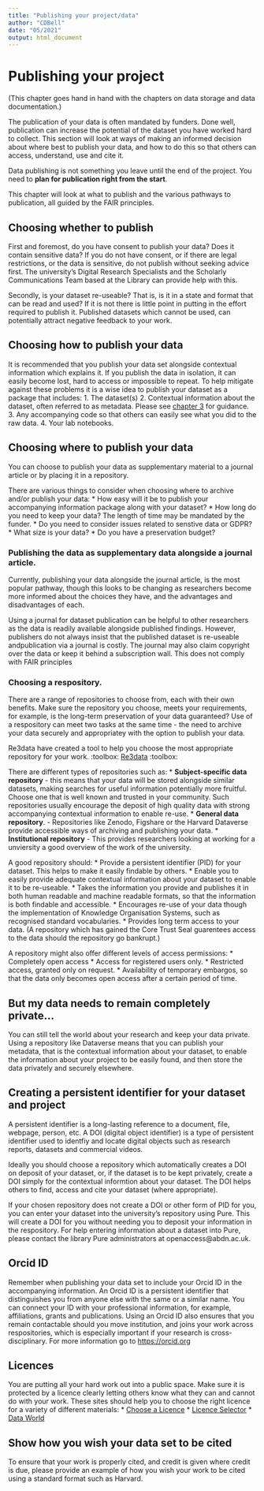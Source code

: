 ```yaml
---
title: "Publishing your project/data"
author: "CDBell"
date: "05/2021"
output: html_document
---
```


# Publishing your project
(This chapter goes hand in hand with the chapters on data storage and data documentation.)

The publication of your data is often mandated by funders.  Done well, publication can increase the potential of the dataset you have worked hard to collect. This section will look at ways of making an informed decision about where best to publish your data, and how to do this so that others can access, understand, use and cite it.  

Data publishing is not something you leave until the end of the project.  You need to **plan for publication right from the start**. 

This chapter will look at what to publish and the various pathways to publication, all guided by the FAIR principles.

## Choosing whether to publish

First and foremost, do you have consent to publish your data?  Does it contain sensitive data?  If you do not have consent, or if there are legal restrictions, or the data is sensitive, do not publish without seeking advice first.  The university's Digital Research Specialists and the Scholarly Communications Team based at the Library can provide help with this.

Secondly, is your dataset re-useable?  That is, is it in a state and format that can be read and used?  If it is not there is little point in putting in the effort required to publish it.  Published datasets which cannot be used, can potentially attract negative feedback to your work.

## Choosing how to publish your data

It is recommended that you publish your data set alongside contextual information which explains it.  If you publish the data in isolation, it can easily become lost, hard to access or impossible to repeat.  To help mitigate against these problems it is a wise idea to publish your dataset as a package that includes:
1. The dataset(s)
2. Contextual information about the dataset, often referred to as metadata.  Please see [chapter 3](https://abdnchds.github.io/guidebook/metadata.html) for guidance.
3. Any accompanying code so that others can easily see what you did to the raw data.
4. Your lab notebooks.

## Choosing where to publish your data

You can choose to publish your data as supplementary material to a journal article or by placing it in a repository.  

There are various things to consider when choosing where to archive and/or publish your data:
* How easy will it be to publish your accompanying information package along with your dataset?
* How long do you need to keep your data?  The length of time may be mandated by the funder.
* Do you need to consider issues related to senstive data or GDPR?
* What size is your data?
* Do you have a preservation budget?

### Publishing the data as supplementary data alongside a journal article.
Currently, publishing your data alongside the journal article, is the most popular pathway, though this looks to be changing as researchers become more informed about the choices they have, and the advantages and disadvantages of each.

Using a journal for dataset publication can be helpful to other researchers as the data is readily available alongside published findings.  However, publishers do not always insist that the published dataset is re-useable andpublication via a journal is costly. The journal may also claim copyright over the data or keep it behind a subscription wall. This does not comply with FAIR principles

### Choosing a respository.
There are a range of repositories to choose from, each with their own benefits.  Make sure the repository you choose, meets your requirements, for example, is the long-term preservation of your data guaranteed?  Use of a respository can meet two tasks at the same time - the need to archive your data securely and appropriatey with the option to publish your data.

Re3data have created a tool to help you choose the most appropriate repository for your work. :toolbox: [Re3data](https://www.re3data.org) :toolbox:

There are different types of repositories such as:
* **Subject-specific data repository** - this means that your data will be stored alongside similar datasets, making searches for useful information potentially more fruitful.  Choose one that is well known and trusted in your community.  Such repositories usually encourage the deposit of high quality data with strong accompanying contextual information to enable re-use.
* **General data repository**. - Repositories like Zenodo, Figshare or the Harvard Dataverse provide accessible ways of archiving and publishing your data.
* **Institutional repository** - This provides researchers looking at working for a unviersity a good overview of the work of the university.

A good repository should:
* Provide a persistent identifier (PID) for your dataset. This helps to make it easily findable by others.
* Enable you to easily provide adequate contextual information about your dataset to enable it to be re-useable.
* Takes the information you provide and publishes it in both human readable and machine readable formats, so that the information is both findable and accessible.
* Encourages re-use of your data though the implementation of Knowledge Organisation Systems, such as recognised standard vocabularies.
* Provides long term access to your data.  (A repository which has gained the Core Trust Seal guarentees access to the data should the repository go bankrupt.)

A repository might also offer different levels of access permissions:
* Completely open access
* Access for registered users only.
* Restricted access, granted only on request.
* Availability of temporary embargos, so that the data only becomes open access after a certain period of time.

## But my data needs to remain completely private...
You can still tell the world about your research and keep your data private.  Using a repository like Dataverse means that you can publish your metadata, that is the contextual information about your dataset, to enable the information about your project to be easily found, and then store the data privately and securely elsewhere.

## Creating a persistent identifier for your dataset and project
A persistent identifier is a long-lasting reference to a document, file, webpage, person, etc. A DOI (digital object identifier) is a type of persistent identifier used to identfiy and locate digital objects such as research reports, datasets and commercial videos.  

Ideally you should choose a repository which automatically creates a DOI on deposit of your dataset, or, if the dataset is to be kept privately, create a DOI simply for the contextual informtion about your dataset.  The DOI helps others to find, access and cite your dataset (where appropriate). 

If your chosen repository does not create a DOI or other form of PID for you, you can enter your dataset into the university's repository using Pure. This will create a DOI for you without needing you to deposit your information in the respository.   For help entering information about a dataset into Pure, please contact the library Pure administrators at openaccess@abdn.ac.uk.

## Orcid ID
Remember when publishing your data set to include your Orcid ID in the accompanying information.  An Orcid ID is a persistent identifier that distinguishes you from anyone else with the same or a similar name.  You can connect your ID with your professional information, for example, affiliations, grants and publications. Using an Orcid ID also ensures that you remain contactable should you move institution, and joins your work across respositories, which is especially important if your research is cross-disciplinary.  For more information go to [https://orcid.org](https://orcid.org)

## Licences 
You are putting all your hard work out into a public space.  Make sure it is protected by a licence clearly letting others know what they can and cannot do with your work.  These sites should help you to choose the right licence for a variety of different materials:
* [Choose a Licence](https://choosealicense.com/)
* [Licence Selector](https://ufal.github.io/public-license-selector/)
* [Data World](https://help.data.world/hc/en-us/articles/115006114287-Common-license-types-for-datasets)

## Show how you wish your data set to be cited
To ensure that your work is properly cited, and credit is given where credit is due, please provide an example of how you wish your work to be cited using a standard format such as Harvard.



